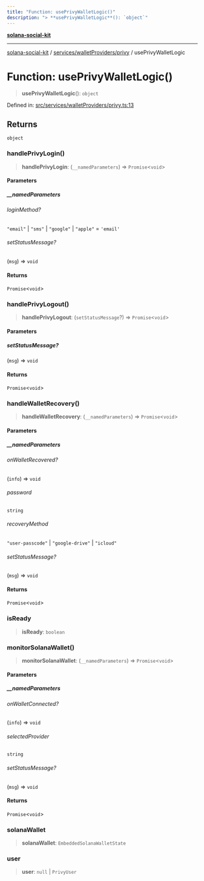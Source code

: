 ```yaml
---
title: "Function: usePrivyWalletLogic()"
description: "> **usePrivyWalletLogic**(): `object`"
---
```


[**solana-social-kit**](../../../../README.mdx)

***

[solana-social-kit](../../../../README.mdx) / [services/walletProviders/privy](../README.mdx) / usePrivyWalletLogic

# Function: usePrivyWalletLogic()

> **usePrivyWalletLogic**(): `object`

Defined in: [src/services/walletProviders/privy.ts:13](https://github.com/SendArcade/solana-social-starter/blob/03568260ca96ed63f77049843c721de1cb011893/src/services/walletProviders/privy.ts#L13)

## Returns

`object`

### handlePrivyLogin()

> **handlePrivyLogin**: (`__namedParameters`) => `Promise`\<`void`\>

#### Parameters

##### \_\_namedParameters

###### loginMethod?

`"email"` \| `"sms"` \| `"google"` \| `"apple"` = `'email'`

###### setStatusMessage?

(`msg`) => `void`

#### Returns

`Promise`\<`void`\>

### handlePrivyLogout()

> **handlePrivyLogout**: (`setStatusMessage`?) => `Promise`\<`void`\>

#### Parameters

##### setStatusMessage?

(`msg`) => `void`

#### Returns

`Promise`\<`void`\>

### handleWalletRecovery()

> **handleWalletRecovery**: (`__namedParameters`) => `Promise`\<`void`\>

#### Parameters

##### \_\_namedParameters

###### onWalletRecovered?

(`info`) => `void`

###### password

`string`

###### recoveryMethod

`"user-passcode"` \| `"google-drive"` \| `"icloud"`

###### setStatusMessage?

(`msg`) => `void`

#### Returns

`Promise`\<`void`\>

### isReady

> **isReady**: `boolean`

### monitorSolanaWallet()

> **monitorSolanaWallet**: (`__namedParameters`) => `Promise`\<`void`\>

#### Parameters

##### \_\_namedParameters

###### onWalletConnected?

(`info`) => `void`

###### selectedProvider

`string`

###### setStatusMessage?

(`msg`) => `void`

#### Returns

`Promise`\<`void`\>

### solanaWallet

> **solanaWallet**: `EmbeddedSolanaWalletState`

### user

> **user**: `null` \| `PrivyUser`
